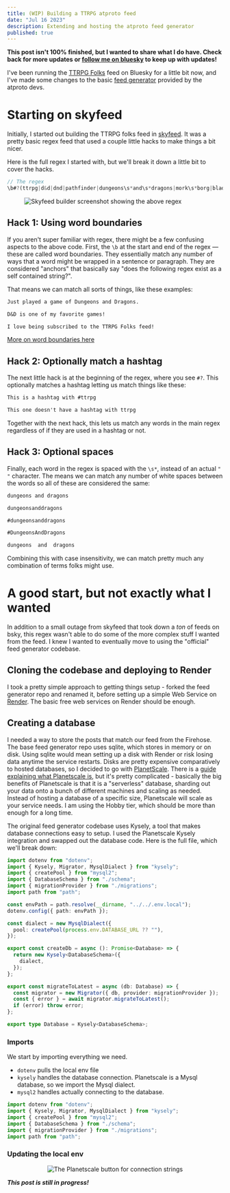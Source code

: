```yaml
---
title: (WIP) Building a TTRPG atproto feed
date: "Jul 16 2023"
description: Extending and hosting the atproto feed generator
published: true
---
```


**This post isn't 100% finished, but I wanted to share what I do have. Check back for more updates or [follow me on bluesky](https://bsky.app/profile/skeet.computer) to keep up with updates!**

I've been running the [TTRPG Folks](https://bsky.app/profile/did:plc:iuk433sj23ncu2oo2pfnw7fw/feed/aaabotewjkiv4) feed on Bluesky for a little bit now, and I've made
some changes to the basic [feed generator](https://github.com/bluesky-social/feed-generator)
provided by the atproto devs.

# Starting on skyfeed

Initially, I started out building the TTRPG folks feed in [skyfeed](https://skyfeed.app). It was a pretty basic
regex feed that used a couple little hacks to make things a bit nicer.

Here is the full regex I started with, but we'll break it down a little bit to cover the hacks.

```js
// The regex
\b#?(ttrpg|d&d|dnd|pathfinder|dungeons\s*and\s*dragons|mork\s*borg|blades\s*in\s*the\s*dark|urban\s*shadows|symbaroum|shadowdark)\b
```

<figure style={{ "--aspectRatio": "16/9" }}>
  <img
    src="/post_imgs/skyfeed-builder.png"
    alt="Skyfeed builder screenshot showing the above regex"
  />
</figure>

## Hack 1: Using word boundaries

If you aren't super familiar with regex, there might be a few confusing aspects to the above code. First, the `\b`
at the start and end of the regex &mdash; these are called word boundaries. They essentially match any number of ways
that a word might be wrapped in a sentence or paragraph. They are considered "anchors" that basically say "does the
following regex exist as a self contained string?".

That means we can match all sorts of things, like these examples:

```txt /Dungeons and Dragons/
Just played a game of Dungeons and Dragons.
```

```txt /D&D/
D&D is one of my favorite games!
```

```txt /TTRPG/
I love being subscribed to the TTRPG Folks feed!
```

[More on word boundaries here](https://www.regular-expressions.info/wordboundaries.html)

## Hack 2: Optionally match a hashtag

The next little hack is at the beginning of the regex, where you see `#?`. This optionally matches a hashtag
letting us match things like these:

```txt /#ttrpg/
This is a hashtag with #ttrpg
```

```txt /ttrpg/
This one doesn't have a hashtag with ttrpg
```

Together with the next hack, this lets us match any words in the main regex regardless of if they are used in a
hashtag or not.

## Hack 3: Optional spaces

Finally, each word in the regex is spaced with the `\s*`, instead of an actual `" "` character. The means we can
match any number of white spaces between the words so all of these are considered the same:

```txt /dungeons and dragons/
dungeons and dragons
```

```txt /dungeonsanddragons/
dungeonsanddragons
```

```txt /#dungeonsanddragons/
#dungeonsanddragons
```

```txt /#DungeonsAndDragons/
#DungeonsAndDragons
```

```txt /dungeons  and  dragons/
dungeons  and  dragons
```

Combining this with case insensitivity, we can match pretty much any combination of terms folks might use.

# A good start, but not exactly what I wanted

In addition to a small outage from skyfeed that took down a _ton_ of feeds on bsky, this regex wasn't able
to do some of the more complex stuff I wanted from the feed. I knew I wanted to eventually move to using
the "official" feed generator codebase.

## Cloning the codebase and deploying to Render

I took a pretty simple approach to getting things setup - forked the feed generator repo and renamed it, before
setting up a simple Web Service on [Render](https://render.com). The basic free web services on Render should be
enough.

## Creating a database

I needed a way to store the posts that match our feed from the Firehose. The base feed generator repo uses sqlite, which
stores in memory or on disk. Using sqlite would mean setting up a disk with Render or risk losing data anytime the
service restarts. Disks are pretty expensive comparatively to hosted databases, so I decided to go with
[PlanetScale](https://planetscale.com). There is a
[guide explaining what Planetscale is](https://planetscale.com/docs/concepts/what-is-planetscale), but it's pretty
complicated - basically the big benefits of Planetscale is that it is a "serverless" database, sharding out your data
onto a bunch of different machines and scaling as needed. Instead of hosting a database of a specific size, Planetscale
will scale as your service needs. I am using the Hobby tier, which should be more than enough for a long time.

The original feed generator codebase uses Kysely, a tool that makes database connections easy to setup. I used the
Planetscale Kysely integration and swapped out the database code. Here is the full file, which we'll break down:

```ts title="src/db/index.ts"
import dotenv from "dotenv";
import { Kysely, Migrator, MysqlDialect } from "kysely";
import { createPool } from "mysql2";
import { DatabaseSchema } from "./schema";
import { migrationProvider } from "./migrations";
import path from "path";

const envPath = path.resolve(__dirname, "../../.env.local");
dotenv.config({ path: envPath });

const dialect = new MysqlDialect({
  pool: createPool(process.env.DATABASE_URL ?? ""),
});

export const createDb = async (): Promise<Database> => {
  return new Kysely<DatabaseSchema>({
    dialect,
  });
};

export const migrateToLatest = async (db: Database) => {
  const migrator = new Migrator({ db, provider: migrationProvider });
  const { error } = await migrator.migrateToLatest();
  if (error) throw error;
};

export type Database = Kysely<DatabaseSchema>;
```

### Imports

We start by importing everything we need.

- `dotenv` pulls the local env file
- `kysely` handles the database connection. Planetscale is a Mysql database, so we import the Mysql dialect.
- `mysql2` handles actually connecting to the database.

```ts
import dotenv from "dotenv";
import { Kysely, Migrator, MysqlDialect } from "kysely";
import { createPool } from "mysql2";
import { DatabaseSchema } from "./schema";
import { migrationProvider } from "./migrations";
import path from "path";
```

### Updating the local env

<center>
  <img
    src="/post_imgs/planetscale-connection-button.png"
    alt="The Planetscale button for connection strings"
  />
</center>

**_This post is still in progress!_**

